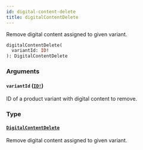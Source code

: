 ```yaml
---
id: digital-content-delete
title: digitalContentDelete
---
```


Remove digital content assigned to given variant.

```graphql
digitalContentDelete(
  variantId: ID!
): DigitalContentDelete

```

### Arguments

#### `variantId` ([`ID!`](../../../developer/api-reference/scalars/id))

ID of a product variant with digital content to remove.

### Type

#### [`DigitalContentDelete`](../../../developer/api-reference/objects/digital-content-delete)

Remove digital content assigned to given variant.
